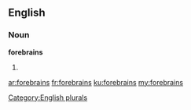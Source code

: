 ==English==

===Noun===
'''forebrains'''

# {{plural of|forebrain}}

[[Category:English plurals]]

[[ar:forebrains]]
[[fr:forebrains]]
[[ku:forebrains]]
[[my:forebrains]]